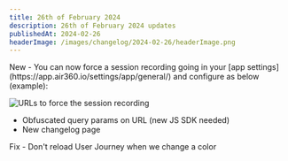 ```yaml
---
title: 26th of February 2024
description: 26th of February 2024 updates
publishedAt: 2024-02-26
headerImage: /images/changelog/2024-02-26/headerImage.png
---
```


<Badge variant="noLink" className="m-0">
  <span>New</span>
</Badge>
- You can now force a session recording going in your [app settings](https://app.air360.io/settings/app/general/) and configure as below (example):

![URLs to force the session recording](/images/changelog/2024-02-26/image1.png)

- Obfuscated query params on URL (new JS SDK needed)
- New changelog page

<Badge variant="noLink" className="m-0">
  <span>Fix</span>
</Badge>
- Don't reload User Journey when we change a color
